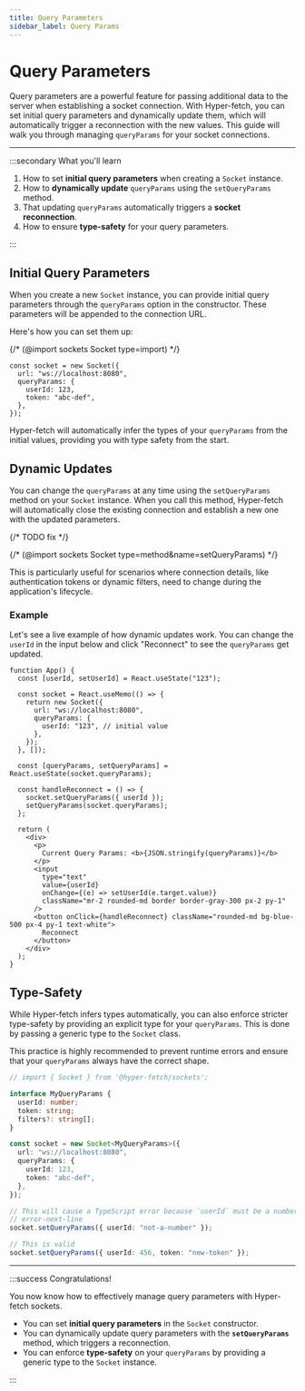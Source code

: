 ```yaml
---
title: Query Parameters
sidebar_label: Query Params
---
```


# Query Parameters

Query parameters are a powerful feature for passing additional data to the server when establishing a socket connection.
With Hyper-fetch, you can set initial query parameters and dynamically update them, which will automatically trigger a
reconnection with the new values. This guide will walk you through managing `queryParams` for your socket connections.

---

:::secondary What you'll learn

1.  How to set **initial query parameters** when creating a `Socket` instance.
2.  How to **dynamically update** `queryParams` using the `setQueryParams` method.
3.  That updating `queryParams` automatically triggers a **socket reconnection**.
4.  How to ensure **type-safety** for your query parameters.

:::

## Initial Query Parameters

When you create a new `Socket` instance, you can provide initial query parameters through the `queryParams` option in
the constructor. These parameters will be appended to the connection URL.

Here's how you can set them up:

{/* (@import sockets Socket type=import) */}

```tsx
const socket = new Socket({
  url: "ws://localhost:8080",
  queryParams: {
    userId: 123,
    token: "abc-def",
  },
});
```

Hyper-fetch will automatically infer the types of your `queryParams` from the initial values, providing you with type
safety from the start.

## Dynamic Updates

You can change the `queryParams` at any time using the `setQueryParams` method on your `Socket` instance. When you call
this method, Hyper-fetch will automatically close the existing connection and establish a new one with the updated
parameters.

{/* TODO fix */}

{/* (@import sockets Socket type=method&name=setQueryParams) */}

This is particularly useful for scenarios where connection details, like authentication tokens or dynamic filters, need
to change during the application's lifecycle.

### Example

Let's see a live example of how dynamic updates work. You can change the `userId` in the input below and click
"Reconnect" to see the `queryParams` get updated.

```tsx
function App() {
  const [userId, setUserId] = React.useState("123");

  const socket = React.useMemo(() => {
    return new Socket({
      url: "ws://localhost:8080",
      queryParams: {
        userId: "123", // initial value
      },
    });
  }, []);

  const [queryParams, setQueryParams] = React.useState(socket.queryParams);

  const handleReconnect = () => {
    socket.setQueryParams({ userId });
    setQueryParams(socket.queryParams);
  };

  return (
    <div>
      <p>
        Current Query Params: <b>{JSON.stringify(queryParams)}</b>
      </p>
      <input
        type="text"
        value={userId}
        onChange={(e) => setUserId(e.target.value)}
        className="mr-2 rounded-md border border-gray-300 px-2 py-1"
      />
      <button onClick={handleReconnect} className="rounded-md bg-blue-500 px-4 py-1 text-white">
        Reconnect
      </button>
    </div>
  );
}
```

## Type-Safety

While Hyper-fetch infers types automatically, you can also enforce stricter type-safety by providing an explicit type
for your `queryParams`. This is done by passing a generic type to the `Socket` class.

This practice is highly recommended to prevent runtime errors and ensure that your `queryParams` always have the correct
shape.

```ts
// import { Socket } from '@hyper-fetch/sockets';

interface MyQueryParams {
  userId: number;
  token: string;
  filters?: string[];
}

const socket = new Socket<MyQueryParams>({
  url: "ws://localhost:8080",
  queryParams: {
    userId: 123,
    token: "abc-def",
  },
});

// This will cause a TypeScript error because `userId` must be a number
// error-next-line
socket.setQueryParams({ userId: "not-a-number" });

// This is valid
socket.setQueryParams({ userId: 456, token: "new-token" });
```

---

:::success Congratulations!

You now know how to effectively manage query parameters with Hyper-fetch sockets.

- You can set **initial query parameters** in the `Socket` constructor.
- You can dynamically update query parameters with the **`setQueryParams`** method, which triggers a reconnection.
- You can enforce **type-safety** on your `queryParams` by providing a generic type to the `Socket` instance.

:::
